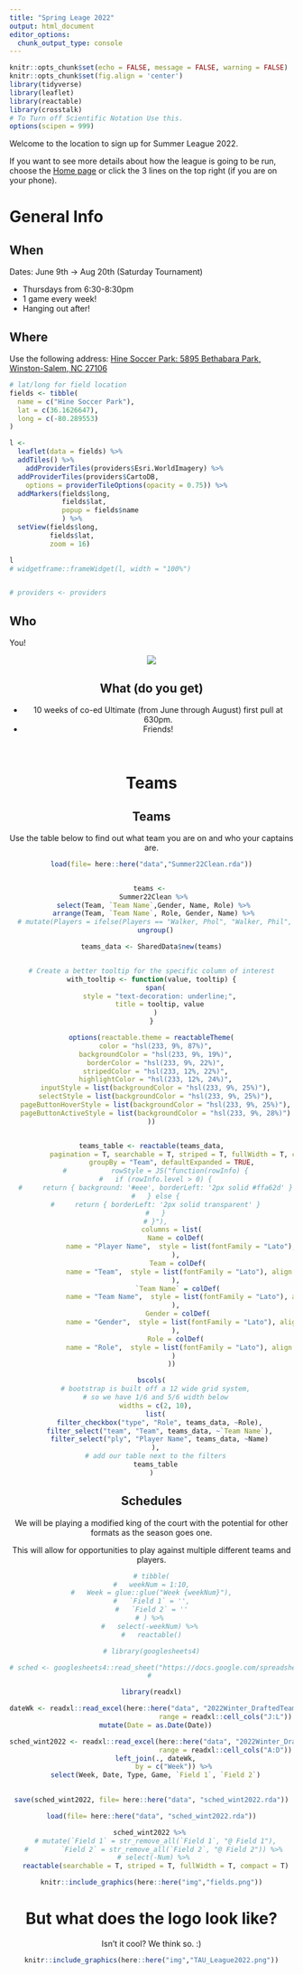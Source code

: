 ```yaml
---
title: "Spring Leage 2022"
output: html_document
editor_options: 
  chunk_output_type: console
---
```


```r
knitr::opts_chunk$set(echo = FALSE, message = FALSE, warning = FALSE)
knitr::opts_chunk$set(fig.align = 'center')
library(tidyverse)
library(leaflet)
library(reactable)
library(crosstalk)
# To Turn off Scientific Notation Use this.
options(scipen = 999)
```



Welcome to the location to sign up for Summer League 2022.

If you want to see more details about how the league is going to be run, choose the [Home page](https://triad-ultimate.netlify.app/index.html) or click the 3 lines on the top right (if you are on your phone).


# General Info {.tabset .tabset-fade .tabset-pills}

## When

Dates: June 9th -> Aug 20th (Saturday Tournament)  

* Thursdays from 6:30-8:30pm  
* 1 game every week!
* Hanging out after!

<!-- <a target="_blank" href="https://calendar.google.com/event?action=TEMPLATE&amp;tmeid=MHQ1Z2s5ZHEyNTdvbDRpbG4xbjQ1Mzh0NzBfMjAyMTA2MDFUMjIwMDAwWiB0cmlhZHVsdGltYXRlQG0&amp;tmsrc=triadultimate%40gmail.com&amp;scp=ALL"><img border="0" src="https://www.google.com/calendar/images/ext/gc_button1_en.gif"></a> -->


<!-- [Add these days to your google calendar](https://calendar.google.com/event?action=TEMPLATE&tmeid=MHQ1Z2s5ZHEyNTdvbDRpbG4xbjQ1Mzh0NzBfMjAyMTA2MDFUMjIwMDAwWiB0cmlhZHVsdGltYXRlQG0&tmsrc=triadultimate%40gmail.com&scp=ALL) -->

## Where

Use the following address: [Hine Soccer Park: 5895 Bethabara Park, Winston-Salem, NC 27106](https://goo.gl/maps/yFRGMwxuXAsQakYx7)

<!-- __Park:__ In the dirt lot, fields are down the hill. -->

```r
# lat/long for field location
fields <- tibble(
  name = c("Hine Soccer Park"),
  lat = c(36.1626647),
  long = c(-80.289553)
)

l <- 
  leaflet(data = fields) %>% 
  addTiles() %>%
    addProviderTiles(providers$Esri.WorldImagery) %>%
  addProviderTiles(providers$CartoDB,
    options = providerTileOptions(opacity = 0.75)) %>%
  addMarkers(fields$long, 
             fields$lat, 
             popup = fields$name
             ) %>%
  setView(fields$long, 
          fields$lat, 
          zoom = 16) 

l
# widgetframe::frameWidget(l, width = "100%")


# providers <- providers
```



## Who

You!  


<center>
![](https://media.giphy.com/media/xUOxf7XfmpxuSode1O/giphy.gif)



## What (do you get)   
   
* 10 weeks of co-ed Ultimate (from June through August) first pull at 630pm.    
* Friends!  


</br>

# Teams {.tabset .tabset-fade .tabset-pills}


## Teams

Use the table below to find out what team you are on and who your captains are.

```r

load(file= here::here("data","Summer22Clean.rda"))


teams <- 
  Summer22Clean %>% 
  select(Team, `Team Name`,Gender, Name, Role) %>% 
  arrange(Team, `Team Name`, Role, Gender, Name) %>% 
  # mutate(Players = ifelse(Players == "Walker, Phol", "Walker, Phil", Players)) %>% 
  ungroup()

teams_data <- SharedData$new(teams)


# Create a better tooltip for the specific column of interest
with_tooltip <- function(value, tooltip) {
  span(
    style = "text-decoration: underline;",
    title = tooltip, value
  )
}

options(reactable.theme = reactableTheme(
  color = "hsl(233, 9%, 87%)",
  backgroundColor = "hsl(233, 9%, 19%)",
  borderColor = "hsl(233, 9%, 22%)",
  stripedColor = "hsl(233, 12%, 22%)",
  highlightColor = "hsl(233, 12%, 24%)",
  inputStyle = list(backgroundColor = "hsl(233, 9%, 25%)"),
  selectStyle = list(backgroundColor = "hsl(233, 9%, 25%)"),
  pageButtonHoverStyle = list(backgroundColor = "hsl(233, 9%, 25%)"),
  pageButtonActiveStyle = list(backgroundColor = "hsl(233, 9%, 28%)")
))


teams_table <- reactable(teams_data,
          pagination = T, searchable = T, striped = T, fullWidth = T, compact = T,
          groupBy = "Team", defaultExpanded = TRUE,
  #           rowStyle = JS("function(rowInfo) {
  #   if (rowInfo.level > 0) {
  #     return { background: '#eee', borderLeft: '2px solid #ffa62d' }
  #   } else {
  #     return { borderLeft: '2px solid transparent' }
  #   }
  # }"),
          columns = list(
            Name = colDef(
              name = "Player Name",  style = list(fontFamily = "Lato"), align = "left"
            ),
             Team = colDef(
              name = "Team",  style = list(fontFamily = "Lato"), align = "left"
            ),
             `Team Name` = colDef(
              name = "Team Name",  style = list(fontFamily = "Lato"), align = "left"
            ),
             Gender = colDef(
              name = "Gender",  style = list(fontFamily = "Lato"), align = "left"
            ),
            Role = colDef(
              name = "Role",  style = list(fontFamily = "Lato"), align = "left"
            ) 
          ))

bscols(
  # bootstrap is built off a 12 wide grid system,
  # so we have 1/6 and 5/6 width below
  widths = c(2, 10),
  list(
    filter_checkbox("type", "Role", teams_data, ~Role),
    filter_select("team", "Team", teams_data, ~`Team Name`),
    filter_select("ply", "Player Name", teams_data, ~Name)
  ),
  # add our table next to the filters
  teams_table
)

```



## Schedules

We will be playing a modified king of the court with the potential for other formats as the season goes one.

This will allow for opportunities to play against multiple different teams and players.


<!-- Note: Still in development. Check back soon for updates. -->

```r
# tibble(
#   weekNum = 1:10,
#   Week = glue::glue("Week {weekNum}"),
#   `Field 1` = '',
#   `Field 2` = ''
# ) %>% 
#   select(-weekNum) %>% 
#   reactable()

# library(googlesheets4)

# sched <- googlesheets4::read_sheet("https://docs.google.com/spreadsheets/d/1v2M5F5Q8SMBOmQt7tyLuQ7I9JECQuqzY7B8lyMdAwcs/edit#gid=0")
# 

library(readxl)

dateWk <- readxl::read_excel(here::here("data", "2022Winter_DraftedTeams_Emails_Website.xlsx"), sheet="gamesched",
                                     range = readxl::cell_cols("J:L")) %>% 
  mutate(Date = as.Date(Date))

sched_wint2022 <- readxl::read_excel(here::here("data", "2022Winter_DraftedTeams_Emails_Website.xlsx"), sheet="gamesched",
                                     range = readxl::cell_cols("A:D")) %>% 
  left_join(., dateWk,
            by = c("Week")) %>% 
  select(Week, Date, Type, Game, `Field 1`, `Field 2`)

  
save(sched_wint2022, file= here::here("data", "sched_wint2022.rda"))


```


```r
load(file= here::here("data", "sched_wint2022.rda"))

sched_wint2022 %>% 
  # mutate(`Field 1` = str_remove_all(`Field 1`, "@ Field 1"),
  #        `Field 2` = str_remove_all(`Field 2`, "@ Field 2")) %>% 
  # select(-Num) %>% 
  reactable(searchable = T, striped = T, fullWidth = T, compact = T)

```


```r
knitr::include_graphics(here::here("img","fields.png"))
```



# But what does the logo look like?

Isn't it cool? We think so. :)
<!-- Currently in development! Check back soon! -->

```r
knitr::include_graphics(here::here("img","TAU_League2022.png"))
```




